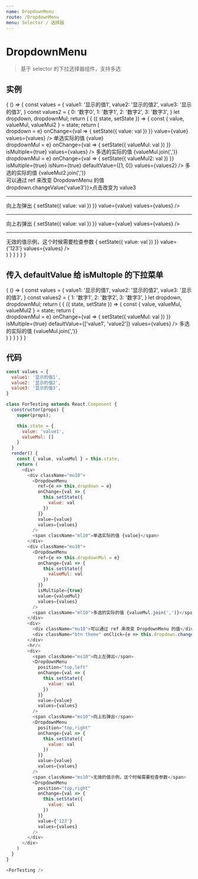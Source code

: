 ```yaml
---
name: DropdownMenu
route: /DropdownMenu
menu: Selector / 选择器
---
```



# DropdownMenu

> 基于 selector 的下拉选择器组件，支持多选

<PropsTable of={DropdownMenu} />

## 实例

<Playground>
  {
    () => {
      const values = {
        value1: '显示的值1',
        value2: '显示的值2',
        value3: '显示的值3',
      }
      const values2 = {
        0: '数字0',
        1: '数字1',
        2: '数字2',
        3: '数字3',
      }
      let dropdown, dropdownMul;
      return (
        <State initial={{
          value: 'value1',
          valueMul: [],
          valueMul2: [],
        }}>
          {
            ({ state, setState }) => {
              const { value, valueMul, valueMul2 } = state;
              return (
                <div>
                  <div className="mu10">
                    <DropdownMenu
                      ref={e => dropdown = e}
                      onChange={val => {
                        setState({
                          value: val
                        })
                      }}
                      value={value}
                      values={values}
                    />
                    <span className="ml10">单选实际的值 {value}</span>
                  </div>
                  <div className="mu10">
                    <DropdownMenu
                      ref={e => dropdownMul = e}
                      onChange={val => {
                        setState({
                          valueMul: val
                        })
                      }}
                      isMultiple={true}
                      values={values}
                    />
                    <span className="ml10">多选的实际的值 {valueMul.join(',')}</span>
                  </div>
                  <div className="mu10">
                    <DropdownMenu
                      ref={e => dropdownMul = e}
                      onChange={val => {
                        setState({
                          valueMul2: val
                        })
                      }}
                      isMultiple={true}
                      isNum={true}
                      defaultValue={[1, 0]}
                      values={values2}
                    />
                    <span className="ml10">多选的实际的值 {valueMul2.join(',')}</span>
                  </div>
                  <div>
                    <div className="mu10">可以通过 ref 来改变 DropdownMenu 的值</div>
                    <div className="btn theme" onClick={e => dropdown.changeValue('value3')}>点击改变为 value3</div>
                  </div>
                  <hr/>
                  <div>
                    <span className="ms10">向上左弹出</span>
                    <DropdownMenu
                      position="top,left"
                      onChange={val => {
                        setState({
                          value: val
                        })
                      }}
                      value={value}
                      values={values}
                    />
                    <hr/>
                    <span className="ms10">向上右弹出</span>
                    <DropdownMenu
                      position="top,right"
                      onChange={val => {
                        setState({
                          value: val
                        })
                      }}
                      value={value}
                      values={values}
                    />
                    <hr/>
                    <span className="ms10">无效的值示例，这个时候需要检查参数</span>
                    <DropdownMenu
                      position="top,right"
                      onChange={val => {
                        setState({
                          value: val
                        })
                      }}
                      value={'123'}
                      values={values}
                    />
                  </div>
                </div>
              )
            }
          }
        </State>
      )
    }
  }
</Playground>

## 传入 defaultValue 给 isMultople 的下拉菜单

<Playground>
  {
    () => {
      const values = {
        value1: '显示的值1',
        value2: '显示的值2',
        value3: '显示的值3',
      }
      const values2 = {
        1: '数字1',
        2: '数字2',
        3: '数字3',
      }
      let dropdown, dropdownMul;
      return (
        <State initial={{
          value: 'value1',
          valueMul: [],
          valueMul2: [],
        }}>
          {
            ({ state, setState }) => {
              const { value, valueMul, valueMul2 } = state;
              return (
                <div>
                  <div className="mu10">
                    <DropdownMenu
                      ref={e => dropdownMul = e}
                      onChange={val => {
                        setState({
                          valueMul: val
                        })
                      }}
                      isMultiple={true}
                      defaultValue={['value1', 'value2']}
                      values={values}
                    />
                    <span className="ml10">多选的实际的值 {valueMul.join(',')}</span>
                  </div>
                </div>
              )
            }
          }
        </State>
      )
    }
  }
</Playground>

## 代码

```js
const values = {
  value1: '显示的值1',
  value2: '显示的值2',
  value3: '显示的值3',
}

class ForTesting extends React.Component {
  constructor(props) {
    super(props);

    this.state = {
      value: 'value1',
      valueMul: []
    }
  }
  render() {
    const { value, valueMul } = this.state;
    return (
      <div>
        <div className="mu10">
          <DropdownMenu
            ref={e => this.dropdown = e}
            onChange={val => {
              this.setState({
                value: val
              })
            }}
            value={value}
            values={values}
          />
          <span className="ml10">单选实际的值 {value}</span>
        </div>
        <div className="mu10">
          <DropdownMenu
            ref={e => this.dropdownMul = e}
            onChange={val => {
              this.setState({
                valueMul: val
              })
            }}
            isMultiple={true}
            value={valueMul}
            values={values}
          />
          <span className="ml10">多选的实际的值 {valueMul.join(',')}</span>
        </div>
        <div>
          <div className="mu10">可以通过 ref 来改变 DropdownMenu 的值</div>
          <div className="btn theme" onClick={e => this.dropdown.changeValue('value3')}>点击改变为 value3</div>
        </div>
        <hr/>
        <div>
          <span className="ms10">向上左弹出</span>
          <DropdownMenu
            position="top,left"
            onChange={val => {
              this.setState({
                value: val
              })
            }}
            value={value}
            values={values}
          />
          <span className="ms10">向上右弹出</span>
          <DropdownMenu
            position="top,right"
            onChange={val => {
              this.setState({
                value: val
              })
            }}
            value={value}
            values={values}
          />
          <span className="ms10">无效的值示例，这个时候需要检查参数</span>
          <DropdownMenu
            position="top,right"
            onChange={val => {
              this.setState({
                value: val
              })
            }}
            value={'123'}
            values={values}
          />
        </div>
      </div>
    )
  }
}

<ForTesting />
```